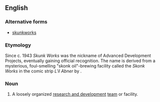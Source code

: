 ==English==
{{wikipedia|Skunk Works}}
{{wikipedia|Li'l Abner}}

===Alternative forms===
* [[skunkworks]]

===Etymology===
Since c. 1943 ''Skunk Works'' was the nickname of {{w|Lockheed}} Advanced Development Projects, eventually gaining official recognition. The name is derived from a mysterious, foul-smelling "skonk oil"-brewing facility called the ''Skonk Works'' in the comic strip ''L'il Abner'' by {{w|Al Capp}}.<!--As one source reports:
[L]egend goes that one of Lockheed's engineers asked, "What the heck is Kelly [a Lockheed engineer] doing in there?" "Oh, he's stirring up some kind of brew" was the answer. This brought to mind [[w:Al Capp|Al Capp's]] popular comic strip, [[w:Li'l Abner|Li'l Abner]] and the hairy Indian who regularly stirred up the brew, throwing in skunks, old shoes, and other likely material to make his 'kickapoo joy juice. Thus, the skunk works was born and named.-George Tesar, ''Strategic Technology Management: Building Bridges Between Sciences'' (2003) p. 117. [Not exactly authoritative; also wrong about 'kickapoo joy juice being the product]-->

===Noun===
{{en-noun|head=[[skunk]] [[works]]|-}}

# A loosely organized [[research and development]] [[team]] or facility.